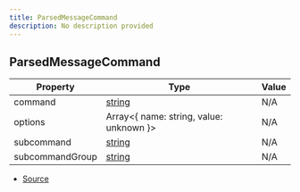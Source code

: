 ```yaml
---
title: ParsedMessageCommand
description: No description provided
---
```


## ParsedMessageCommand

| Property | Type | Value |
| ----------- | ----------- | ----------- |
| command | [string](https://developer.mozilla.org/en-US/docs/Web/JavaScript/Reference/Global_Objects/String) | N/A |
| options | Array\<\{   name: string,   value: unknown }> | N/A |
| subcommand | [string](https://developer.mozilla.org/en-US/docs/Web/JavaScript/Reference/Global_Objects/String) | N/A |
| subcommandGroup | [string](https://developer.mozilla.org/en-US/docs/Web/JavaScript/Reference/Global_Objects/String) | N/A |


- [Source](https://github.com/underctrl-io/commandkit/blob/e7997746676c2b18be64230c918cb998973d18b5/packages/commandkit/src/app/commands/MessageCommandParser.ts#L16)